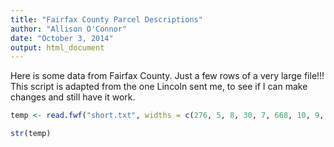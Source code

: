 ```yaml
---
title: "Fairfax County Parcel Descriptions"
author: "Allison O'Connor"
date: "October 3, 2014"
output: html_document
---
```


Here is some data from Fairfax County. Just a few rows of a very large file!!! This script is adapted from the one Lincoln sent me, to see if I can make changes and still have it work.


```r
temp <- read.fwf("short.txt", widths = c(276, 5, 8, 30, 7, 668, 10, 9, 10, 9, 288, 2, 2, 4, 1, 1, 2, 4, 6, 6), col.names=c("gibberish", "number", "nothing", "street", "type", "stuff", "r.sale.price", "r.sale.date", "p.sale.price", "p.sale.date", "more.stuff" "total.rooms", "total.bed","bath.info", "heat", "air", "num.fplcs", "yr.built", "land.info", "sqft"))

str(temp)
```

